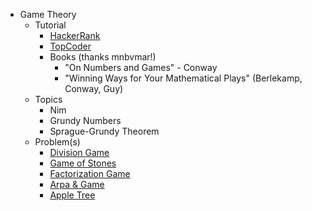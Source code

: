 
  * Game Theory
    * Tutorial
      * [HackerRank](https://www.hackerrank.com/topics/game-theory-and-grundy-numbers)
      * [TopCoder](https://www.topcoder.com/community/data-science/data-science-tutorials/algorithm-games/)
      * Books (thanks mnbvmar!)
        * "On Numbers and Games" - Conway
        * "Winning Ways for Your Mathematical Plays" (Berlekamp, Conway, Guy)
    * Topics
      * Nim
      * Grundy Numbers
      * Sprague-Grundy Theorem
    * Problem(s)
      * [Division Game](https://uva.onlinejudge.org/index.php?option=onlinejudge&page=show_problem&problem=2959)
      * [Game of Stones](http://codeforces.com/problemset/problem/768/E) [](59)
      * [Factorization Game](https://www.hackerearth.com/problem/algorithm/mancunian-and-factorization-game-b8794702/) [](61)
      * [Arpa & Game](http://codeforces.com/contest/850/problem/C) [](66)
      * [Apple Tree](http://codeforces.com/contest/812/problem/E) [](67)